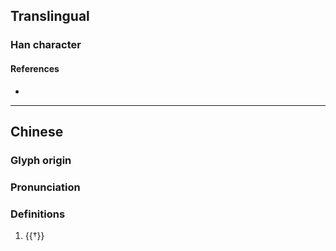 {{character info}}
==Translingual==

===Han character===
{{Han char|rn=94|rad=犬|as=11|sn=14|four=|canj=KHHAJ|ids=⿰犭皐}}

====References====
* {{Han ref|kx=0718.041|dkj=20664|dj=1129.200|hdz=21365.121|uh=7354|ud=29524}}

----

==Chinese==
{{zh-forms}}

===Glyph origin===
{{Han etym}}

===Pronunciation===
{{zh-pron
|m=háo
|mc=y
|oc=y
|cat=
}}

===Definitions===
{{zh-hanzi}}

# {{†}} {{zh-alt-form|嗥}}